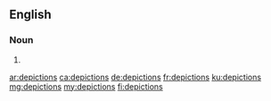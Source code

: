 ==English==

===Noun===
{{head|en|noun plural form}}

# {{plural of|depiction|lang=en}}

[[ar:depictions]]
[[ca:depictions]]
[[de:depictions]]
[[fr:depictions]]
[[ku:depictions]]
[[mg:depictions]]
[[my:depictions]]
[[fi:depictions]]